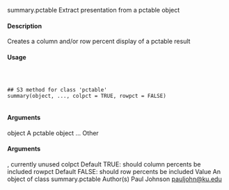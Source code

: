 summary.pctable Extract presentation from a pctable object

#### Description

Creates a column and/or row percent display of a pctable result

#### Usage
<pre><code>


## S3 method for class 'pctable'
summary(object, ..., colpct = TRUE, rowpct = FALSE)

</code></pre>
#### Arguments

object A pctable object
... Other 
</code></pre>
#### Arguments
, currently unused
colpct Default TRUE: should column percents be included
rowpct Default FALSE: should row percents be included
Value
An object of class summary.pctable
Author(s)
Paul Johnson <pauljohn@ku.edu>
